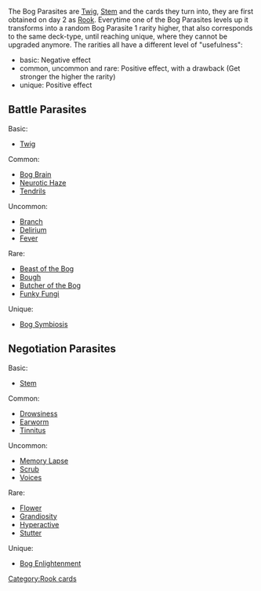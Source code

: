 The Bog Parasites are [[Twig]], [[Stem]] and the cards they turn into, they are first obtained on day 2 as [[Rook]]. Everytime one of the Bog Parasites levels up it transforms into a random Bog Parasite 1 rarity higher, that also corresponds to the same deck-type, until reaching unique, where they cannot be upgraded anymore. 
The rarities all have a different level of "usefulness":

* basic: Negative effect
* common, uncommon and rare: Positive effect, with a drawback (Get stronger the higher the rarity)
* unique: Positive effect

==Battle Parasites==
Basic:

* [[Twig]]

Common:

* [[Bog Brain]]
* [[Neurotic Haze]]
* [[Tendrils]]

Uncommon:

* [[Branch]]
* [[Delirium]]
* [[Fever]]

Rare:

* [[Beast of the Bog]]
* [[Bough]]
* [[Butcher of the Bog]]
* [[Funky Fungi]]

Unique:

* [[Bog Symbiosis]]

==Negotiation Parasites==
Basic:

* [[Stem]]

Common:

* [[Drowsiness]]
* [[Earworm]]
* [[Tinnitus]]

Uncommon:

* [[Memory Lapse]]
* [[Scrub]]
* [[Voices]]

Rare:

* [[Flower]]
* [[Grandiosity]]
* [[Hyperactive]]
* [[Stutter]]

Unique:

* [[Bog Enlightenment]]


[[Category:Rook cards]]